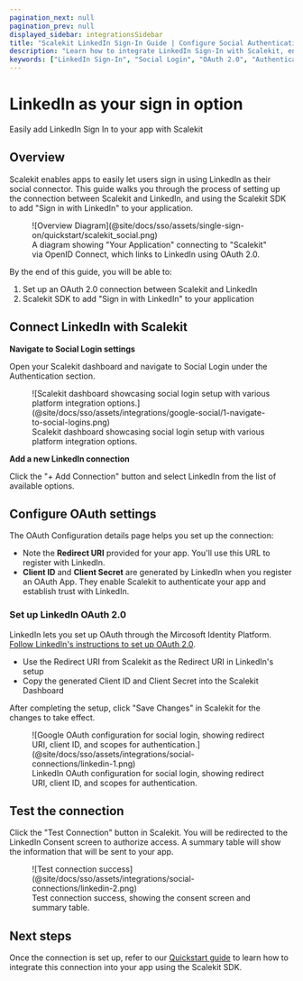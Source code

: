 ```yaml
---
pagination_next: null
pagination_prev: null
displayed_sidebar: integrationsSidebar
title: "Scalekit LinkedIn Sign-In Guide | Configure Social Authentication"
description: "Learn how to integrate LinkedIn Sign-In with Scalekit, enabling secure social authentication for your users with step-by-step OAuth configuration instructions."
keywords: ["LinkedIn Sign-In", "Social Login", "OAuth 2.0", "Authentication", "User Login", "LinkedIn OAuth", "Social Authentication", "Integration Guide"]
---
```


# LinkedIn as your sign in option

<Subtitle>Easily add LinkedIn Sign In to your app with Scalekit</Subtitle>

## Overview

Scalekit enables apps to easily let users sign in using LinkedIn as their social connector. This guide walks you
through the process of setting up the connection between Scalekit and LinkedIn, and using the Scalekit SDK to add
"Sign in with LinkedIn" to your application.

<figure>
  ![Overview Diagram](@site/docs/sso/assets/single-sign-on/quickstart/scalekit_social.png)
  <figcaption>
    A diagram showing "Your Application" connecting to "Scalekit" via OpenID Connect, which links to LinkedIn using
    OAuth 2.0.
  </figcaption>
</figure>

By the end of this guide, you will be able to:

1. Set up an OAuth 2.0 connection between Scalekit and LinkedIn
2. Scalekit SDK to add "Sign in with LinkedIn" to your application

## Connect LinkedIn with Scalekit

**Navigate to Social Login settings**

Open your Scalekit dashboard and navigate to Social Login under the Authentication section.

<figure>
  ![Scalekit dashboard showcasing social login setup with various platform integration
  options.](@site/docs/sso/assets/integrations/google-social/1-navigate-to-social-logins.png)
  <figcaption>Scalekit dashboard showcasing social login setup with various platform integration options.</figcaption>
</figure>

**Add a new LinkedIn connection**

Click the "+ Add Connection" button and select LinkedIn from the list of available options.


## Configure OAuth settings

The OAuth Configuration details page helps you set up the connection:

- Note the **Redirect URI** provided for your app. You'll use this URL to register with LinkedIn.
- **Client ID** and **Client Secret** are generated by LinkedIn when you register an OAuth App. They enable Scalekit
  to authenticate your app and establish trust with LinkedIn.

### Set up LinkedIn OAuth 2.0

LinkedIn lets you set up OAuth through the Mircosoft Identity Platform.
[Follow LinkedIn's instructions to set up OAuth 2.0](https://dub.sh/social-connection-linkedin).

- Use the Redirect URI from Scalekit as the Redirect URI in LinkedIn's setup
- Copy the generated Client ID and Client Secret into the Scalekit Dashboard

After completing the setup, click "Save Changes" in Scalekit for the changes to take effect.

<figure>
  ![Google OAuth configuration for social login, showing redirect URI, client ID, and scopes for
  authentication.](@site/docs/sso/assets/integrations/social-connections/linkedin-1.png)
  <figcaption>
    LinkedIn OAuth configuration for social login, showing redirect URI, client ID, and scopes for authentication.
  </figcaption>
</figure>

## Test the connection

Click the "Test Connection" button in Scalekit. You will be redirected to the LinkedIn Consent screen to authorize
access. A summary table will show the information that will be sent to your app.

<figure>
  ![Test connection success](@site/docs/sso/assets/integrations/social-connections/linkedin-2.png)
  <figcaption>Test connection success, showing the consent screen and summary table.</figcaption>
</figure>

## Next steps

Once the connection is set up, refer to our [Quickstart guide](/sso/social-login) to learn how to integrate this
connection into your app using the Scalekit SDK.
